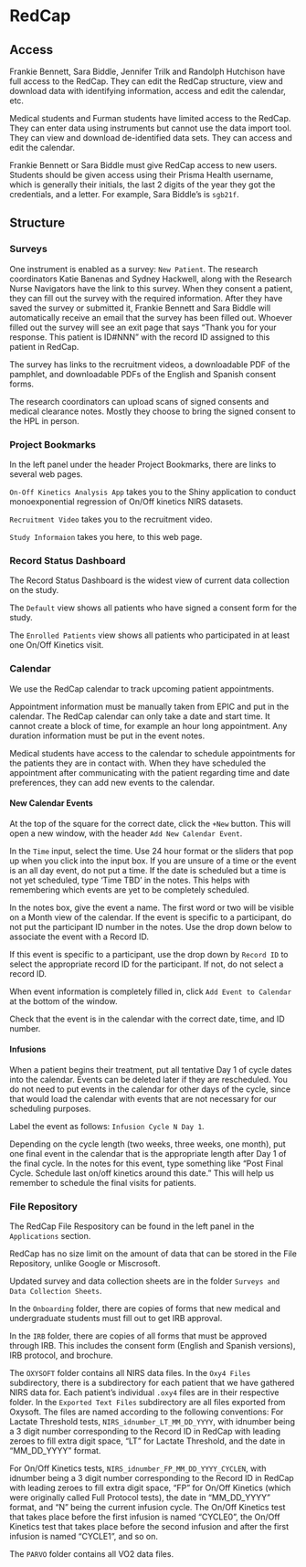 # RedCap {#RedCap}

## Access {#RedCap-Access}

Frankie Bennett, Sara Biddle, Jennifer Trilk and Randolph Hutchison have full access to the RedCap. They can edit the RedCap structure, view and download data with identifying information, access and edit the calendar, etc. 


Medical students and Furman students have limited access to the RedCap. They can enter data using instruments but cannot use the data import tool. They can view and download de-identified data sets. They can access and edit the calendar. 

Frankie Bennett or Sara Biddle must give RedCap access to new users. Students should be given access using their Prisma Health username, which is generally their initials, the last 2 digits of the year they got the credentials, and a letter. For example, Sara Biddle's is `sgb21f`. 

## Structure {#RedCap-Structure}

### Surveys {#RedCap-Surveys} 

One instrument is enabled as a survey: `New Patient`. The research coordinators Katie Banenas and Sydney Hackwell, along with the Research Nurse Navigators have the link to this survey. When they consent a patient, they can fill out the survey with the required information. After they have saved the survey or submitted it, Frankie Bennett and Sara Biddle will automatically receive an email that the survey has been filled out. Whoever filled out the survey will see an exit page that says "Thank you for your response. This patient is ID#NNN" with the record ID assigned to this patient in RedCap. 

The survey has links to the recruitment videos, a downloadable PDF of the pamphlet, and downloadable PDFs of the English and Spanish consent forms. 

The research coordinators can upload scans of signed consents and medical clearance notes. Mostly they choose to bring the signed consent to the HPL in person. 

### Project Bookmarks {#RedCap-Bookmarks}

In the left panel under the header Project Bookmarks, there are links to several web pages. 

`On-Off Kinetics Analysis App` takes you to the Shiny application to conduct monoexponential regression of On/Off kinetics NIRS datasets. 

`Recruitment Video` takes you to the recruitment video. 

`Study Informaion` takes you here, to this web page. 

### Record Status Dashboard {#RedCap-Record-Status-Dashboard}

The Record Status Dashboard is the widest view of current data collection on the study. 

The `Default` view shows all patients who have signed a consent form for the study. 

The `Enrolled Patients` view shows all patients who participated in at least one On/Off Kinetics visit. 

### Calendar {#RedCap-Calendar}

We use the RedCap calendar to track upcoming patient appointments. 

Appointment information must be manually taken from EPIC and put in the calendar. 
The RedCap calendar can only take a date and start time. It cannot create a block of time, for example an hour long appointment. Any duration information must be put in the event notes. 

Medical students have access to the calendar to schedule appointments for the patients they are in contact with. When they have scheduled the appointment after communicating with the patient regarding time and date preferences, they can add new events to the calendar. 

#### New Calendar Events {#RedCap-NewCalendarEvent}

At the top of the square for the correct date, click the `+New` button. This will open a new window, with the header `Add New Calendar Event`. 

In the `Time` input, select the time. Use 24 hour format or the sliders that pop up when you click into the input box.  If you are unsure of a time or the event is an all day event, do not put a time. If the date is scheduled but a time is not yet scheduled, type 'Time TBD' in the notes. This helps with remembering which events are yet to be completely scheduled.  

In the notes box, give the event a name. The first word or two will be visible on a Month view of the calendar. If the event is specific to a participant, do not put the participant ID number in the notes. Use the drop down below to associate the event with a Record ID. 

If this event is specific to a participant, use the drop down by `Record ID` to select the appropriate record ID for the participant. If not, do not select a record ID. 

When event information is completely filled in, click `Add Event to Calendar` at the bottom of the window. 

Check that the event is in the calendar with the correct date, time, and ID number. 

#### Infusions {#RedCap-Calendar-Infusions}

When a patient begins their treatment, put all tentative Day 1 of cycle dates into the calendar. Events can be deleted later if they are rescheduled. You do not need to put events in the calendar for other days of the cycle, since that would load the calendar with events that are not necessary for our scheduling purposes. 

Label the event as follows: `Infusion Cycle N Day 1`. 

Depending on the cycle length (two weeks, three weeks, one month), put one final event in the calendar that is the appropriate length after Day 1 of the final cycle. In the notes for this event, type something like "Post Final Cycle. Schedule last on/off kinetics around this date." This will help us remember to schedule the final visits for patients. 

### File Repository {#RedCap-FileRepository}

The RedCap File Respository can be found in the left panel in the `Applications` section. 

RedCap has no size limit on the amount of data that can be stored in the File Repository, unlike Google or Miscrosoft. 

Updated survey and data collection sheets are in the folder `Surveys and Data Collection Sheets`. 

In the `Onboarding` folder, there are copies of forms that new medical and undergraduate students must fill out to get IRB approval. 

In the `IRB` folder, there are copies of all forms that must be approved through IRB. This includes the consent form (English and Spanish versions), IRB protocol, and brochure. 

The `OXYSOFT` folder contains all NIRS data files. 
In the `Oxy4 Files` subdirectory, there is a subdirectory for each patient that we have gathered NIRS data for. Each patient's individual `.oxy4` files are in their respective folder. In the `Exported Text Files` subdirectory are all files exported from Oxysoft. 
The files are named according to the following conventions:
For Lactate Threshold tests, `NIRS_idnumber_LT_MM_DD_YYYY`, with idnumber being a 3 digit number corresponding to the Record ID in RedCap with leading zeroes to fill extra digit space, "LT" for Lactate Threshold, and the date in "MM_DD_YYYY" format. 

For On/Off Kinetics tests, `NIRS_idnumber_FP_MM_DD_YYYY_CYCLEN`, with idnumber being a 3 digit number corresponding to the Record ID in RedCap with leading zeroes to fill extra digit space, "FP" for On/Off Kinetics (which were originally called Full Protocol tests), the date in "MM_DD_YYYY" format, and "N" being the current infusion cycle. The On/Off Kinetics test that takes place before the first infusion is named "CYCLE0", the On/Off Kinetics test that takes place before the second infusion and after the first infusion is named "CYCLE1", and so on. 

The `PARVO` folder contains all VO2 data files. 


